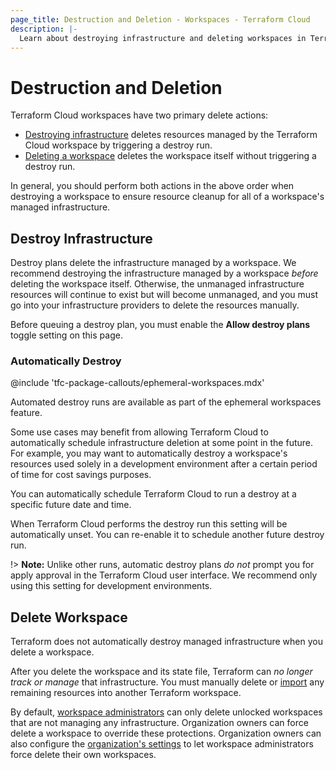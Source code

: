 ```yaml
---
page_title: Destruction and Deletion - Workspaces - Terraform Cloud
description: |-
  Learn about destroying infrastructure and deleting workspaces in Terraform Cloud.
---
```


# Destruction and Deletion

Terraform Cloud workspaces have two primary delete actions:

- [Destroying infrastructure](#destroy-infrastructure) deletes resources managed by the Terraform Cloud workspace by triggering a destroy run.
- [Deleting a workspace](#delete-workspaces) deletes the workspace itself without triggering a destroy run.

In general, you should perform both actions in the above order when destroying a workspace to ensure resource cleanup for all of a workspace's managed infrastructure.

## Destroy Infrastructure

Destroy plans delete the infrastructure managed by a workspace. We recommend destroying the infrastructure managed by a workspace _before_ deleting the workspace itself. Otherwise, the unmanaged infrastructure resources will continue to exist but will become unmanaged, and you must go into your infrastructure providers to delete the resources manually.

Before queuing a destroy plan, you must enable the **Allow destroy plans** toggle setting on this page.

### Automatically Destroy

<!-- BEGIN: TFC:only name:pnp-callout -->
@include 'tfc-package-callouts/ephemeral-workspaces.mdx'
<!-- END: TFC:only name:pnp-callout -->

Automated destroy runs are available as part of the ephemeral workspaces feature.

Some use cases may benefit from allowing Terraform Cloud to automatically schedule infrastructure deletion at some point in the future. For example, you may want to automatically destroy a workspace's resources used solely in a development environment after a certain period of time for cost savings purposes.

You can automatically schedule Terraform Cloud to run a destroy at a specific future date and time.

When Terraform Cloud performs the destroy run this setting will be automatically unset. You can re-enable it to schedule another future destroy run.

!> **Note:** Unlike other runs, automatic destroy plans _do not_ prompt you for apply approval in the Terraform Cloud user interface. We recommend only using this setting for development environments.

## Delete Workspace

Terraform does not automatically destroy managed infrastructure when you delete a workspace.

After you delete the workspace and its state file, Terraform can _no longer track or manage_ that infrastructure. You must manually delete or [import](/terraform/cli/commands/import) any remaining resources into another Terraform workspace.

By default, [workspace administrators](/terraform/cloud-docs/users-teams-organizations/permissions#workspace-admins) can only delete unlocked workspaces that are not managing any infrastructure. Organization owners can force delete a workspace to override these protections. Organization owners can also configure the [organization's settings](/terraform/cloud-docs/users-teams-organizations/organizations#general) to let workspace administrators force delete their own workspaces.
